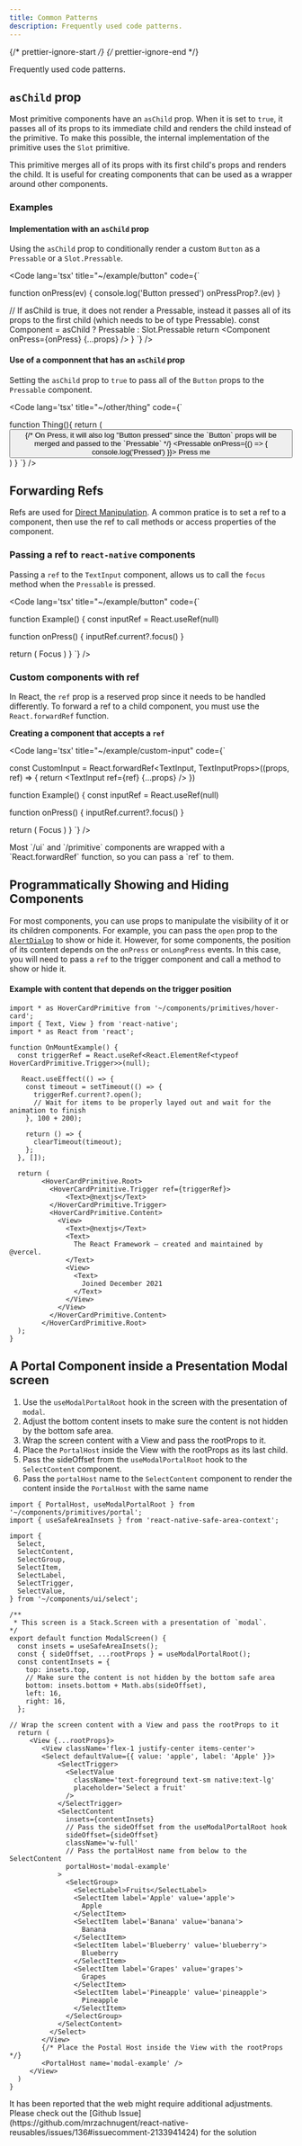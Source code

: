 ```yaml
---
title: Common Patterns
description: Frequently used code patterns.
---
```


{/* prettier-ignore-start */}
{/* prettier-ignore-end */}


Frequently used code patterns.

## `asChild` prop

Most primitive components have an `asChild` prop. When it is set to `true`, it passes all of its props to its immediate child and renders the child instead of the primitive. To make this possible, the internal implementation of the primitive uses the `Slot` primitive.


<Aside type="tip" title='The Slot Primitive'>
  This primitive merges all of its props with its first child's props and renders the child. It is useful for creating components that can be used as a wrapper around other components.
</ Aside>

### Examples

#### Implementation with an `asChild` prop

Using the `asChild` prop to conditionally render a custom `Button` as a `Pressable` or a `Slot.Pressable`.

<Code lang='tsx' title="~/example/button" code={`

  function onPress(ev) {
    console.log('Button pressed')
    onPressProp?.(ev)
  }

  // If asChild is true, it does not render a Pressable, instead it passes all of its props to the first child (which needs to be of type Pressable).
  const Component = asChild ? Pressable : Slot.Pressable
  return <Component onPress={onPress} {...props} />
}
`} />

#### Use of a componnent that has an `asChild` prop

Setting the `asChild` prop to `true` to pass all of the `Button` props to the `Pressable` component.

<Code lang='tsx' title="~/other/thing" code={`

function Thing(){
    return (
        <Button asChild>
            {/* On Press, it will also log "Button pressed" since the \`Button\` props will be merged and passed to the \`Pressable\` */}
            <Pressable onPress={() => {
                console.log('Pressed')
            }}>
                <Text>Press me</Text>
            </Pressable>
        </Button>
    )
}
`} />


## Forwarding Refs

Refs are used for [Direct Manipulation](https://reactnative.dev/docs/direct-manipulation). A common pratice is to set a ref to a component, then use the ref to call methods or access properties of the component.

### Passing a ref to `react-native` components

Passing a `ref` to the `TextInput` component, allows us to call the `focus` method when the `Pressable` is pressed.

<Code lang='tsx' title="~/example/button" code={`

function Example() {
  const inputRef = React.useRef<TextInput>(null)

  function onPress() {
    inputRef.current?.focus()
  }

  return (
    <View>
      <Pressable onPress={onPress}>
        <Text>Focus</Text>
      </Pressable>
      <TextInput ref={inputRef} />
    </View>
    )
}
`} />

### Custom components with ref

In React, the `ref` prop is a reserved prop since it needs to be handled differently. To forward a ref to a child component, you must use the `React.forwardRef` function.

**Creating a component that accepts a `ref`**

<Code lang='tsx' title="~/example/custom-input" code={`

const CustomInput = React.forwardRef<TextInput, TextInputProps>((props, ref) => {
  return <TextInput ref={ref} {...props} />
})

function Example() {
  const inputRef = React.useRef<TextInput>(null)

  function onPress() {
    inputRef.current?.focus()
  }

  return (
    <View>
      <Pressable onPress={onPress}>
        <Text>Focus</Text>
      </Pressable>
      <CustomInput ref={inputRef} />
    </View>
    )
}
`} />

<Aside>
  Most `/ui` and `/primitive` components are wrapped with a `React.forwardRef` function, so you can pass a `ref` to them.
</Aside>

## Programmatically Showing and Hiding Components

For most components, you can use props to manipulate the visibility of it or its children components. For example, you can pass the `open` prop to the [`AlertDialog`](/components/alert-dialog/#alertdialog) to show or hide it.
However, for some components, the position of its content depends on the `onPress` or `onLongPress` events. In this case, you will need to pass a `ref` to the trigger component and call a method to show or hide it.

#### Example with content that depends on the trigger position

```tsx
import * as HoverCardPrimitive from '~/components/primitives/hover-card';
import { Text, View } from 'react-native';
import * as React from 'react';

function OnMountExample() {
  const triggerRef = React.useRef<React.ElementRef<typeof HoverCardPrimitive.Trigger>>(null);

   React.useEffect(() => {
    const timeout = setTimeout(() => {
      triggerRef.current?.open();
      // Wait for items to be properly layed out and wait for the animation to finish
    }, 100 + 200);

    return () => {
      clearTimeout(timeout);
    };
  }, []);

  return (
        <HoverCardPrimitive.Root>
          <HoverCardPrimitive.Trigger ref={triggerRef}>
              <Text>@nextjs</Text>
          </HoverCardPrimitive.Trigger>
          <HoverCardPrimitive.Content>
            <View>
              <Text>@nextjs</Text>
              <Text>
                The React Framework – created and maintained by @vercel.
              </Text>
              <View>
                <Text>
                  Joined December 2021
                </Text>
              </View>
            </View>
          </HoverCardPrimitive.Content>
        </HoverCardPrimitive.Root>
  );
}
```

## A Portal Component inside a Presentation Modal screen

1. Use the `useModalPortalRoot` hook in the screen with the presentation of `modal`. 
2. Adjust the bottom content insets to make sure the content is not hidden by the bottom safe area.
3. Wrap the screen content with a View and pass the rootProps to it.
4. Place the `PortalHost` inside the View with the rootProps as its last child.
5. Pass the sideOffset from the `useModalPortalRoot` hook to the `SelectContent` component.
6. Pass the `portalHost` name to the `SelectContent` component to render the content inside the `PortalHost` with the same name

```tsx
import { PortalHost, useModalPortalRoot } from '~/components/primitives/portal';
import { useSafeAreaInsets } from 'react-native-safe-area-context';

import {
  Select,
  SelectContent,
  SelectGroup,
  SelectItem,
  SelectLabel,
  SelectTrigger,
  SelectValue,
} from '~/components/ui/select';

/**
 * This screen is a Stack.Screen with a presentation of `modal`.
*/
export default function ModalScreen() {
  const insets = useSafeAreaInsets();
  const { sideOffset, ...rootProps } = useModalPortalRoot();
  const contentInsets = {
    top: insets.top,
    // Make sure the content is not hidden by the bottom safe area
    bottom: insets.bottom + Math.abs(sideOffset),
    left: 16,
    right: 16,
  };

// Wrap the screen content with a View and pass the rootProps to it
  return (
     <View {...rootProps}>
        <View className='flex-1 justify-center items-center'>
        <Select defaultValue={{ value: 'apple', label: 'Apple' }}>
            <SelectTrigger>
              <SelectValue
                className='text-foreground text-sm native:text-lg'
                placeholder='Select a fruit'
              />
            </SelectTrigger>
            <SelectContent
              insets={contentInsets}
              // Pass the sideOffset from the useModalPortalRoot hook
              sideOffset={sideOffset}
              className='w-full'
              // Pass the portalHost name from below to the SelectContent
              portalHost='modal-example'
            >
              <SelectGroup>
                <SelectLabel>Fruits</SelectLabel>
                <SelectItem label='Apple' value='apple'>
                  Apple
                </SelectItem>
                <SelectItem label='Banana' value='banana'>
                  Banana
                </SelectItem>
                <SelectItem label='Blueberry' value='blueberry'>
                  Blueberry
                </SelectItem>
                <SelectItem label='Grapes' value='grapes'>
                  Grapes
                </SelectItem>
                <SelectItem label='Pineapple' value='pineapple'>
                  Pineapple
                </SelectItem>
              </SelectGroup>
            </SelectContent>
          </Select>
        </View>
        {/* Place the Postal Host inside the View with the rootProps */}
        <PortalHost name='modal-example' />
     </View>
  )
}
```

<Aside type="caution" title="For the web">
 It has been reported that the web might require additional adjustments. Please check out the [Github Issue](https://github.com/mrzachnugent/react-native-reusables/issues/136#issuecomment-2133941424) for the solution
</Aside>